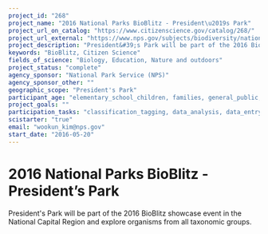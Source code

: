 ```yaml
---
project_id: "268"
project_name: "2016 National Parks BioBlitz - President\u2019s Park"
project_url_on_catalog: "https://www.citizenscience.gov/catalog/268/"
project_url_external: "https://www.nps.gov/subjects/biodiversity/national-parks-bioblitz.htm"
project_description: "President&#39;s Park will be part of the 2016 BioBlitz showcase event in the National Capital Region and explore organisms from all taxonomic groups."
keywords: "BioBlitz, Citizen Science"
fields_of_science: "Biology, Education, Nature and outdoors"
project_status: "complete"
agency_sponsor: "National Park Service (NPS)"
agency_sponsor_other: ""
geographic_scope: "President's Park"
participant_age: "elementary_school_children, families, general_public, middle_school_children, targeted_group, teens"
project_goals: ""
participation_tasks: "classification_tagging, data_analysis, data_entry, finding_entities, identification, learning, observation, site_selection_description, specimen_sample_collection"
scistarter: "true"
email: "wookun_kim@nps.gov"
start_date: "2016-05-20"
---
```


# 2016 National Parks BioBlitz - President’s Park

President&#39;s Park will be part of the 2016 BioBlitz showcase event in the National Capital Region and explore organisms from all taxonomic groups.
